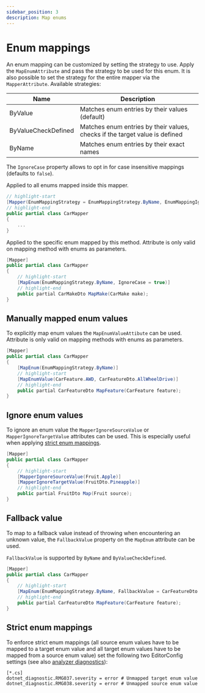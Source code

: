 ```yaml
---
sidebar_position: 3
description: Map enums
---
```



# Enum mappings

An enum mapping can be customized by setting the strategy to use.
Apply the `MapEnumAttribute` and pass the strategy to be used for this enum.
It is also possible to set the strategy for the entire mapper via the `MapperAttribute`.
Available strategies:

| Name                | Description                                                                 |
| ------------------- | --------------------------------------------------------------------------- |
| ByValue             | Matches enum entries by their values (default)                              |
| ByValueCheckDefined | Matches enum entries by their values, checks if the target value is defined |
| ByName              | Matches enum entries by their exact names                                   |

The `IgnoreCase` property allows to opt in for case insensitive mappings (defaults to `false`).

<!-- do not indent this, it won't work, https://stackoverflow.com/a/67579641/3302887 -->

<Tabs>
<TabItem value="global" label="Global (Mapper Level)" default>

Applied to all enums mapped inside this mapper.

```csharp
// highlight-start
[Mapper(EnumMappingStrategy = EnumMappingStrategy.ByName, EnumMappingIgnoreCase = true)]
// highlight-end
public partial class CarMapper
{
    ...
}
```

</TabItem>
<TabItem value="enum" label="Enum (mapping method level)">

Applied to the specific enum mapped by this method.
Attribute is only valid on mapping method with enums as parameters.

```csharp
[Mapper]
public partial class CarMapper
{
    // highlight-start
    [MapEnum(EnumMappingStrategy.ByName, IgnoreCase = true)]
    // highlight-end
    public partial CarMakeDto MapMake(CarMake make);
}
```

</TabItem>
</Tabs>

## Manually mapped enum values

To explicitly map enum values the `MapEnumValueAttibute` can be used.
Attribute is only valid on mapping methods with enums as parameters.

```csharp
[Mapper]
public partial class CarMapper
{
    [MapEnum(EnumMappingStrategy.ByName)]
    // highlight-start
    [MapEnumValue(CarFeature.AWD, CarFeatureDto.AllWheelDrive)]
    // highlight-end
    public partial CarFeatureDto MapFeature(CarFeature feature);
}
```

## Ignore enum values

To ignore an enum value the `MapperIgnoreSourceValue` or `MapperIgnoreTargetValue` attributes can be used.
This is especially useful when applying [strict enum mappings](#strict-enum-mappings).

```csharp
[Mapper]
public partial class CarMapper
{
    // highlight-start
    [MapperIgnoreSourceValue(Fruit.Apple)]
    [MapperIgnoreTargetValue(FruitDto.Pineapple)]
    // highlight-end
    public partial FruitDto Map(Fruit source);
}
```

## Fallback value

To map to a fallback value instead of throwing when encountering an unknown value,
the `FallbackValue` property on the `MapEnum` attribute can be used.

`FallbackValue` is supported by `ByName` and `ByValueCheckDefined`.

```csharp
[Mapper]
public partial class CarMapper
{
    // highlight-start
    [MapEnum(EnumMappingStrategy.ByName, FallbackValue = CarFeatureDto.Unknown)]
    // highlight-end
    public partial CarFeatureDto MapFeature(CarFeature feature);
}
```

## Strict enum mappings

To enforce strict enum mappings
(all source enum values have to be mapped to a target enum value
and all target enum values have to be mapped from a source enum value)
set the following two EditorConfig settings (see also [analyzer diagnostics](./analyzer-diagnostics.mdx)):

```editorconfig title=".editorconfig"
[*.cs]
dotnet_diagnostic.RMG037.severity = error # Unmapped target enum value
dotnet_diagnostic.RMG038.severity = error # Unmapped source enum value
```
